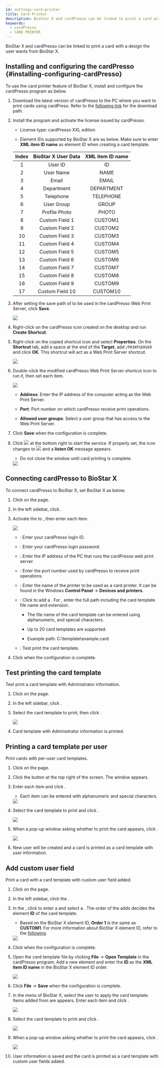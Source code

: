 ```yaml
---
id: settings-card-printer
title: Card Printer
description: BioStar X and cardPresso can be linked to print a card with a design the user wants from BioStar X.
keywords:
  - cardPresso
  - CARD PRINTER
---
```


BioStar X and cardPresso can be linked to print a card with a design the user wants from BioStar X.

## Installing and configuring the cardPresso {#installing-configuring-cardPresso}

To use the card printer feature of BioStar X, install and configure the cardPresso program as below.

1. Download the latest version of cardPresso to the PC where you want to print cards using cardPreso. Refer to the [following link](https://www.cardpresso.com/downloads-cp) for the download path.

2. Install the program and activate the license issued by cardPresso.

   * License type: cardPresso XXL edition

   * Element IDs supported by BioStar X are as below. Make sure to enter **XML item ID name** as element ID when creating a card template.

   <div className='overflow-x'>

   | Index | BioStar X User Data | XML item ID name |
   | :---: | :-----------------: | :--------------: |
   |   1   |       User ID       |        ID        |
   |   2   |      User Name      |       NAME       |
   |   3   |        Email        |       EMAIL      |
   |   4   |      Department     |    DEPARTMENT    |
   |   5   |      Telephone      |     TELEPHONE    |
   |   6   |      User Group     |       GROUP      |
   |   7   |    Profile Photo    |       PHOTO      |
   |   8   |    Custom Field 1   |      CUSTOM1     |
   |   9   |    Custom Field 2   |      CUSTOM2     |
   |   10  |    Custom Field 3   |      CUSTOM3     |
   |   11  |    Custom Field 4   |      CUSTOM4     |
   |   12  |    Custom Field 5   |      CUSTOM5     |
   |   13  |    Custom Field 6   |      CUSTOM6     |
   |   14  |    Custom Field 7   |      CUSTOM7     |
   |   15  |    Custom Field 8   |      CUSTOM8     |
   |   16  |    Custom Field 9   |      CUSTOM9     |
   |   17  |   Custom Field 10   |     CUSTOM10     |

   </div>

3. After setting the save path of <Cmd sid="common.cardPrinter.cardTemplate" product='2' /> to be used in the cardPresso Web Print Server, click **Save**.

   <Image src='/img/biostarx-settings-card-printer-installation.png' />

4. Right-click on the cardPresso icon created on the desktop and run **Create Shortcut**.

5. Right-click on the copied shortcut icon and select **Properties**. On the **Shortcut** tab, add a space at the end of the **Target**, add `/PRINTSERVER` and click **OK**. This shortcut will act as a Web Print Server shortcut.

   <Image src='/img/biostarx-settings-card-printer-installation1.png' />

6. Double-click the modified cardPresso Web Print Server shortcut icon to run it, then set each item.

   <Image src='/img/biostarx-settings-card-printer-installation2.png' />

   * **Address**: Enter the IP address of the computer acting as the Web Print Server.

   * **Port**: Port number on which cardPresso receive print operations.

   * **Allowed user groups**: Select a user group that has access to the Web Print Server.

7. Click **Save** when the configuration is complete.

8. Click <Image src='/img/common/ico-card-printer-play.png' ico alone /> at the bottom right to start the service. If properly set, the icon changes to <Image src='/img/common/ico-card-printer-stop.png' ico alone /> and a **listen OK** message appears.

   * Do not close the window until card printing is complete.

   <Image src='/img/biostarx-settings-card-printer-installation3.png' />

## Connecting cardPresso to BioStar X

To connect cardPresso to BioStar X, set BioStar X as below.

1. Click <Cmd sid='shell.header.setting' /> on the <Cmd sid='shell.header.launcher' /> page.

2. In the left sidebar, click <Cmd sid="common.cardPrinter" product='2' />.

3. Activate the <Cmd sid="common.cardPrinter.cardpressoSetting" product='2' /> to <Cmd sid="common.use" product='2' />, then enter each item.

   <Image src='/img/biostarx-settings-card-printer.png' className='none' />

   * <Cmd sid="common.cardPrinter.id" product='2' />: Enter your cardPresso login ID.

   * <Cmd sid="common.cardPrinter.password" product='2' />: Enter your cardPresso login password.

   * <Cmd sid="common.cardPrinter.ipAddress" product='2' />: Enter the IP address of the PC that runs the cardPresso web print server.

   * <Cmd sid="common.cardPrinter.ipAddressPort" product='2' />: Enter the port number used by cardPresso to receive print operations.

   * <Cmd sid="common.cardPrinter.printerName" product='2' />: Enter the name of the printer to be used as a card printer. It can be found in the Windows **Control Panel** → **Devices and printers**.

   * <Cmd sid="common.cardPrinter.cardTemplate" product='2' />: Click <Cmd sid="button.plusAdd" product='2' /> to add a <Cmd sid="common.cardPrinter.cardTemplate" product='2' />. For <Cmd sid="setting.server.card_template.configure.th.name" product='2' />, enter the full path including the card template file name and extension.

     * The file name of the card template can be entered using alphanumeric, and special characters.

     * Up to 20 card templates are supported.

     * Example path: C:\template\example.card

   * <Cmd sid="common.cardPrinter.printTestLabel" product='2' />: Test print the card template.

4. Click <Cmd sid="button.apply" product='2' /> when the configuration is complete.

## Test printing the card template

Test print a card template with Administrator information.

1. Click <Cmd sid='shell.header.setting' /> on the <Cmd sid='shell.header.launcher' /> page.

2. In the left sidebar, click <Cmd sid="common.cardPrinter" product='2' />.

3. Select the card template to print, then click <Cmd sid="common.cardPrinter.testPrint" product='2' />.

   <Image src='/img/biostarx-settings-card-printer1.png' className='none' />

4. Card template with Administrator information is printed.

## Printing a card template per user

Print cards with per-user card templates.

1. Click <Cmd sid='shell.header.user' /> on the <Cmd sid='shell.header.launcher' /> page.

2. Click the <Cmd sid='team.user.dialog.newUser' /> button at the top right of the screen. The <Cmd sid='team.user.dialog.newUser' /> window appears.

3. Enter each item and click <Cmd sid="button.printCard" product='2' />.

   * Each item can be entered with alphanumeric and special characters.

   <Image src='/img/biostarx-settings-card-printer-user.png' />

4. Select the card template to print and click <Cmd sid="common.cardPrinter.print" product='2' />.

   <Image src='/img/biostarx-settings-card-printer-user1.png' className='none' />

5. When a pop-up window asking whether to print the card appears, click <Cmd sid="common.cardPrinter.ok" product='2' />.

   <Image src='/img/biostarx-settings-card-printer-user2.png' className='none' />

6. New user will be created and a card is printed as a card template with user information.

## Add custom user field

Print a card with a card template with custom user field added.

1. Click <Cmd sid='shell.header.setting' /> on the <Cmd sid='shell.header.launcher' /> page.

2. In the left sidebar, click the <Cmd sid="common.server" product='2' />.

3. In the <Cmd sid="setting.server.custom_field.title" product='2' />, click <Cmd sid="button.plusAdd" product='2' /> to enter a <Cmd sid="setting.server.custom_field.configure.th.name" product='2' /> and select a <Cmd sid="setting.server.custom_field.configure.th.type" product='2' />. The order of the <Cmd sid="setting.server.custom_field.title" product='2' /> adds decides the element **ID** of the card template.

   * Based on the BioStar X element ID, **Order 1** is the same as **CUSTOM1**. For more information about BioStar X element ID, refer to the [following](#installing-configuring-cardPresso).

   <Image src='/img/biostarx-settings-card-printer-custom-user.png' />

4. Click <Cmd sid="button.apply" product='2' /> when the configuration is complete.

5. Open the card template file by clicking **File** → **Open Template** in the cardPresso program. Add a new element and enter the **ID** as the **XML item ID name** in the BioStar X element ID order.

   <Image src='/img/biostarx-settings-card-printer-template.png' />

6. Click **File** → **Save** when the configuration is complete.

7. In the <Cmd sid='shell.header.user' /> menu of BioStar X, select the user to apply the card template. Items added from <Cmd sid="setting.server.custom_field.title" product='2' /> are appears. Enter each item and click <Cmd sid="button.printCard" product='2' />.

   <Image src='/img/biostarx-settings-card-printer-custom-user1.png' />

8. Select the card template to print and click <Cmd sid="common.cardPrinter.print" product='2' />.

   <Image src='/img/biostarx-settings-card-printer-user1.png' className='none' />

9. When a pop-up window asking whether to print the card appears, click <Cmd sid="common.cardPrinter.ok" product='2' />.

   <Image src='/img/biostarx-settings-card-printer-user2.png' className='none' />

10. User information is saved and the card is printed as a card template with custom user fields added.
